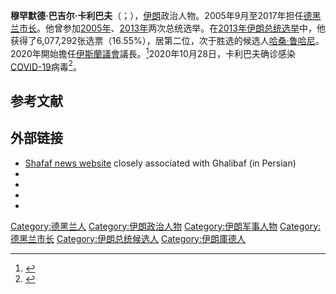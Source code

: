 '''穆罕默德·巴吉尔·卡利巴夫'''（{{lang-fa|محمدباقر قالیباف}}；{{bd|1961年|8月23日|||}}），[[伊朗|伊朗]]政治人物。2005年9月至2017年担任[[德黑兰|德黑兰]][[市长|市长]]。他曾参加[[2005年伊朗总统选举|2005年]]、[[2013年伊朗总统选举|2013年]]两次总统选举。在[[2013年伊朗总统选举|2013年伊朗总统选举]]中，他获得了6,077,292张选票（16.55%），居第二位，次于胜选的候选人[[哈桑·鲁哈尼|哈桑·鲁哈尼]]。2020年開始擔任[[伊斯蘭議會|伊斯蘭議會]]議長。<ref>{{Cite web|title=卡利巴夫当选伊朗新一届议会议长|url=http://www.xinhuanet.com/2020-05/28/c_1126046587.htm|access-date=2021-06-19|date=2020-05-28|work=[[新华社|新华社]]|language=zh}}</ref>2020年10月28日，卡利巴夫确诊感染[[COVID-19|COVID-19]]病毒<ref>{{cite news|title=伊朗议长确诊感染新冠病毒|url=http://www.xinhuanet.com/2020-10/28/c_1126669811.htm|publisher=[[新华社|新华社]]|date=2020-10-28|language=zh}}</ref>。

==参考文献==
{{reflist}}

==外部链接==
{{Commons|Mohammad Bagher Ghalibaf}}
* [http://shafaf.ir/ Shafaf news website] {{Wayback|url=http://shafaf.ir/ |date=20130615141147 }} closely associated with Ghalibaf (in Persian)
* {{cite news |title=FT Interview: Mohammad-Baqer Qalibaf |url=http://www.ft.com/cms/s/0/57d045fa-b9ff-11dc-abcb-0000779fd2ac.html?nclick_check=1 |work=Financial Times |date=8 January 2008}}
* {{cite news |first=Nahid |last=Siamdoust |title=A Rival for Iran's Ahmadinejad |url=http://www.time.com/time/world/article/0,8599,1723250,00.html |work=[[Time_(magazine)|TIME]] |date=18 March 2008 |accessdate=2013-06-16 |archive-date=2013-06-19 |archive-url=https://web.archive.org/web/20130619081144/http://www.time.com/time/world/article/0,8599,1723250,00.html |dead-url=no }}
* {{cite news |first=Farah |last=Stockman |title=Iran election raises hope for change |url=http://www.boston.com/news/world/middleeast/articles/2008/12/22/iran_election_raises_hope_for_change/ |work=The Boston Globe |date=22 December 2008 |accessdate=2013-06-16 |archive-date=2012-10-24 |archive-url=https://web.archive.org/web/20121024212554/http://www.boston.com/news/world/middleeast/articles/2008/12/22/iran_election_raises_hope_for_change/ |dead-url=no }}
* {{cite news |first=Rachel |last=Aspden |title=Conservative in a leather jacket |url=http://www.newstatesman.com/politics/2009/01/qalibaf-mayor-iran-ahmadinejad |work=New Statesman |location=UK |date=8 January 2009 |accessdate=2013-06-16 |archive-date=2012-09-25 |archive-url=https://web.archive.org/web/20120925034004/http://www.newstatesman.com/politics/2009/01/qalibaf-mayor-iran-ahmadinejad |dead-url=no }}

{{DEFAULTSORT:Ghalibaf, Mohammad Bagher}}

[[Category:德黑兰人|Category:德黑兰人]]
[[Category:伊朗政治人物|Category:伊朗政治人物]]
[[Category:伊朗军事人物|Category:伊朗军事人物]]
[[Category:德黑兰市长|Category:德黑兰市长]]
[[Category:伊朗总统候选人|Category:伊朗总统候选人]]
[[Category:伊朗庫德人|Category:伊朗庫德人]]
{{Iran-bio-stub}}